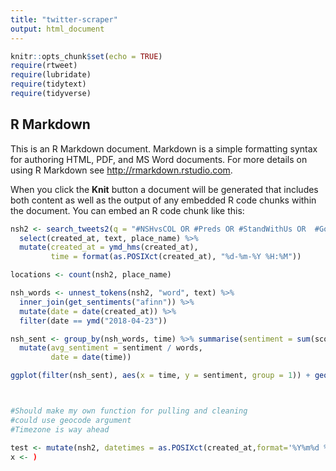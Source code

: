 ```yaml
---
title: "twitter-scraper"
output: html_document
---
```


```r
knitr::opts_chunk$set(echo = TRUE)
require(rtweet)
require(lubridate)
require(tidytext)
require(tidyverse)
```

## R Markdown

This is an R Markdown document. Markdown is a simple formatting syntax for authoring HTML, PDF, and MS Word documents. For more details on using R Markdown see <http://rmarkdown.rstudio.com>.

When you click the **Knit** button a document will be generated that includes both content as well as the output of any embedded R code chunks within the document. You can embed an R code chunk like this:

```r
nsh2 <- search_tweets2(q = "#NSHvsCOL OR #Preds OR #StandWithUs OR  #GoAvsGo", n = 18000, include_rts = FALSE) %>%
  select(created_at, text, place_name) %>%
  mutate(created_at = ymd_hms(created_at),
         time = format(as.POSIXct(created_at), "%d-%m-%Y %H:%M"))

locations <- count(nsh2, place_name)

nsh_words <- unnest_tokens(nsh2, "word", text) %>%
  inner_join(get_sentiments("afinn")) %>%
  mutate(date = date(created_at)) %>%
  filter(date == ymd("2018-04-23"))

nsh_sent <- group_by(nsh_words, time) %>% summarise(sentiment = sum(score), words = n()) %>%
  mutate(avg_sentiment = sentiment / words,
         date = date(time))

ggplot(filter(nsh_sent), aes(x = time, y = sentiment, group = 1)) + geom_line()



#Should make my own function for pulling and cleaning
#could use geocode argument
#Timezone is way ahead

test <- mutate(nsh2, datetimes = as.POSIXct(created_at,format='%Y%m%d %H:%M'))
x <- )               
```
